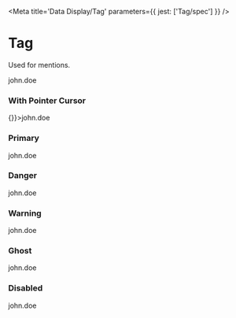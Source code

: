 

<Meta title='Data Display/Tag' parameters={{ jest: ['Tag/spec'] }} />

# Tag

Used for mentions.

<Canvas>
  <Story name='Default'>
    <Box display='inline-flex'><Tag>john.doe</Tag></Box>
  </Story>
</Canvas>

<ArgsTable of={Tag} />

### With Pointer Cursor

<Canvas>
  <Story name='Pointer'>
    <Box display='inline-flex'><Tag onClick={() => {}}>john.doe</Tag></Box>
  </Story>
</Canvas>

### Primary

<Canvas>
  <Story name='Primary'>
    <Box display='inline-flex'><Tag variant='primary'>john.doe</Tag></Box>
  </Story>
</Canvas>

### Danger

<Canvas>
  <Story name='Danger'>
    <Box display='inline-flex'><Tag variant='danger'>john.doe</Tag></Box>
  </Story>
</Canvas>

### Warning

<Canvas>
  <Story name='Warning'>
    <Box display='inline-flex'><Tag variant='warning'>john.doe</Tag></Box>
  </Story>
</Canvas>

### Ghost

<Canvas>
  <Story name='Ghost'>
    <Box display='inline-flex'><Tag variant='ghost'>john.doe</Tag></Box>
  </Story>
</Canvas>

### Disabled

<Canvas>
  <Story name='Disabled'>
    <Box display='inline-flex'><Tag disabled>john.doe</Tag></Box>
  </Story>
</Canvas>
